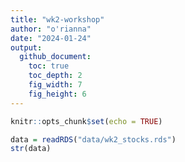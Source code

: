 ```yaml
---
title: "wk2-workshop"
author: "o'rianna"
date: "2024-01-24"
output: 
  github_document:
    toc: true
    toc_depth: 2
    fig_width: 7
    fig_height: 6
---
```


```r
knitr::opts_chunk$set(echo = TRUE)
```

```r
data = readRDS("data/wk2_stocks.rds")
str(data)

```

